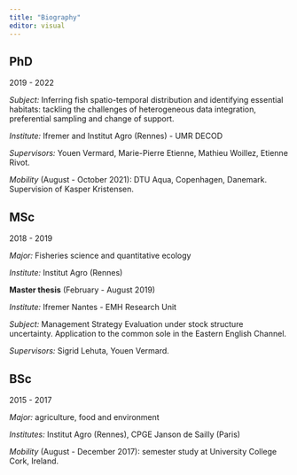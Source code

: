 ```yaml
---
title: "Biography"
editor: visual
---
```


## **PhD**

2019 - 2022

*Subject:* Inferring fish spatio-temporal distribution and identifying essential habitats: tackling the challenges of heterogeneous data integration, preferential sampling and change of support.

*Institute:* Ifremer and Institut Agro (Rennes) - UMR DECOD

*Supervisors:* Youen Vermard, Marie-Pierre Etienne, Mathieu Woillez, Etienne Rivot.

*Mobility* (August - October 2021): DTU Aqua, Copenhagen, Danemark. Supervision of Kasper Kristensen.

## **MSc**

2018 - 2019

*Major:* Fisheries science and quantitative ecology

*Institute:* Institut Agro (Rennes)

**Master thesis** (February - August 2019)

*Institute:* Ifremer Nantes - EMH Research Unit

*Subject:* Management Strategy Evaluation under stock structure uncertainty. Application to the common sole in the Eastern English Channel.

*Supervisors:* Sigrid Lehuta, Youen Vermard.

## **BSc**

2015 - 2017

*Major:* agriculture, food and environment

*Institutes:* Institut Agro (Rennes), CPGE Janson de Sailly (Paris)

*Mobility* (August - December 2017): semester study at University College Cork, Ireland.

